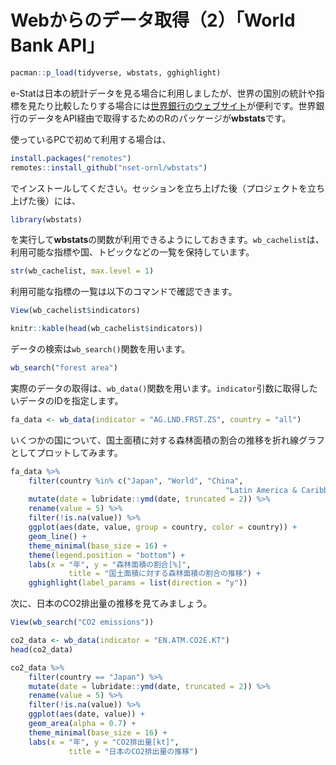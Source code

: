 # Webからのデータ取得（2）「World Bank API」 {#api02}

```r
pacman::p_load(tidyverse, wbstats, gghighlight)
```

e-Statは日本の統計データを見る場合に利用しましたが、世界の国別の統計や指標を見たり比較したりする場合には[世界銀行のウェブサイト](https://data.worldbank.org/)が便利です。世界銀行のデータをAPI経由で取得するためのRのパッケージが**wbstats**です。

使っているPCで初めて利用する場合は、

```r
install.packages("remotes")
remotes::install_github("nset-ornl/wbstats")
```

でインストールしてください。セッションを立ち上げた後（プロジェクトを立ち上げた後）には、

```r
library(wbstats)
```

を実行して**wbstats**の関数が利用できるようにしておきます。`wb_cachelist`は、利用可能な指標や国、トピックなどの一覧を保持しています。

```r
str(wb_cachelist, max.level = 1)
```

利用可能な指標の一覧は以下のコマンドで確認できます。

```r
View(wb_cachelist$indicators)
```

```r
knitr::kable(head(wb_cachelist$indicators))
```

データの検索は`wb_search()`関数を用います。

```r
wb_search("forest area")
```

実際のデータの取得は、`wb_data()`関数を用います。`indicator`引数に取得したいデータのIDを指定します。

```r
fa_data <- wb_data(indicator = "AG.LND.FRST.ZS", country = "all")
```

いくつかの国について、国土面積に対する森林面積の割合の推移を折れ線グラフとしてプロットしてみます。

```r
fa_data %>% 
	filter(country %in% c("Japan", "World", "China",
												"Latin America & Caribbean")) %>% 
	mutate(date = lubridate::ymd(date, truncated = 2)) %>% 
	rename(value = 5) %>% 
	filter(!is.na(value)) %>% 
	ggplot(aes(date, value, group = country, color = country)) +
	geom_line() +
	theme_minimal(base_size = 16) +
	theme(legend.position = "bottom") +
	labs(x = "年", y = "森林面積の割合[%]",
			 title = "国土面積に対する森林面積の割合の推移") +
	gghighlight(label_params = list(direction = "y"))
```

次に、日本のCO2排出量の推移を見てみましょう。

```r
View(wb_search("CO2 emissions"))
```

```r
co2_data <- wb_data(indicator = "EN.ATM.CO2E.KT")
head(co2_data)
```

```r
co2_data %>% 
	filter(country == "Japan") %>% 
	mutate(date = lubridate::ymd(date, truncated = 2)) %>% 
	rename(value = 5) %>% 
	filter(!is.na(value)) %>% 
	ggplot(aes(date, value)) +
	geom_area(alpha = 0.7) +
	theme_minimal(base_size = 16) +
	labs(x = "年", y = "CO2排出量[kt]",
			 title = "日本のCO2排出量の推移")
```




